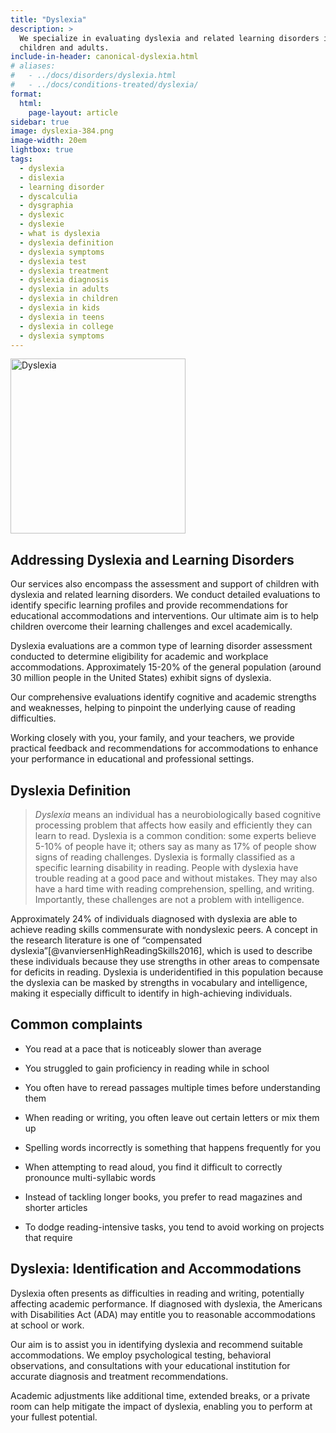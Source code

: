 ```yaml
---
title: "Dyslexia"
description: >
  We specialize in evaluating dyslexia and related learning disorders in both
  children and adults.
include-in-header: canonical-dyslexia.html
# aliases:
#   - ../docs/disorders/dyslexia.html
#   - ../docs/conditions-treated/dyslexia/
format:
  html:
    page-layout: article
sidebar: true
image: dyslexia-384.png
image-width: 20em
lightbox: true
tags:
  - dyslexia
  - dislexia
  - learning disorder
  - dyscalculia
  - dysgraphia
  - dyslexic
  - dyslexie
  - what is dyslexia
  - dyslexia definition
  - dyslexia symptoms
  - dyslexia test
  - dyslexia treatment
  - dyslexia diagnosis
  - dyslexia in adults
  - dyslexia in children
  - dyslexia in kids
  - dyslexia in teens
  - dyslexia in college
  - dyslexia symptoms
---
```


![](dyslexia-384.png "Dyslexia"){width=20em height=20em fig-alt="A brainworkup logo for dyslexia."}

## Addressing Dyslexia and Learning Disorders

Our services also encompass the assessment and support of children with dyslexia and related learning disorders. We conduct detailed evaluations to identify specific learning profiles and provide recommendations for educational accommodations and interventions. Our ultimate aim is to help children overcome their learning challenges and excel academically.

Dyslexia evaluations are a common type of learning disorder assessment conducted to determine eligibility for academic and workplace accommodations. Approximately 15-20% of the general population (around 30 million people in the United States) exhibit signs of dyslexia.

Our comprehensive evaluations identify cognitive and academic strengths and weaknesses, helping to pinpoint the underlying cause of reading difficulties.

Working closely with you, your family, and your teachers, we provide practical feedback and recommendations for accommodations to enhance your performance in educational and professional settings.

## Dyslexia Definition

> *Dyslexia* means an individual has a neurobiologically based cognitive processing problem that affects how easily and efficiently they can learn to read. Dyslexia is a common condition: some experts believe 5-10% of people have it; others say as many as 17% of people show signs of reading challenges. Dyslexia is formally classified as a specific learning disability in reading. People with dyslexia have trouble reading at a good pace and without mistakes. They may also have a hard time with reading comprehension, spelling, and writing. Importantly, these challenges are not a problem with intelligence.

Approximately 24% of individuals diagnosed with dyslexia are able to achieve reading skills commensurate with nondyslexic peers. A concept in the research literature is one of "compensated dyslexia"[@vanviersenHighReadingSkills2016], which is used to describe these individuals because they use strengths in other areas to compensate for deficits in reading. Dyslexia is underidentified in this population because the dyslexia can be masked by strengths in vocabulary and intelligence, making it especially difficult to identify in high-achieving individuals.

## Common complaints

- You read at a pace that is noticeably slower than average

- You struggled to gain proficiency in reading while in school

- You often have to reread passages multiple times before understanding them

- When reading or writing, you often leave out certain letters or mix them up

- Spelling words incorrectly is something that happens frequently for you

- When attempting to read aloud, you find it difficult to correctly pronounce multi-syllabic words

- Instead of tackling longer books, you prefer to read magazines and shorter articles

- To dodge reading-intensive tasks, you tend to avoid working on projects that require

## Dyslexia: Identification and Accommodations

Dyslexia often presents as difficulties in reading and writing, potentially affecting academic performance. If diagnosed with dyslexia, the Americans with Disabilities Act (ADA) may entitle you to reasonable accommodations at school or work.

Our aim is to assist you in identifying dyslexia and recommend suitable accommodations. We employ psychological testing, behavioral observations, and consultations with your educational institution for accurate diagnosis and treatment recommendations.

Academic adjustments like additional time, extended breaks, or a private room can help mitigate the impact of dyslexia, enabling you to perform at your fullest potential.

